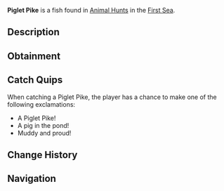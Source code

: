 {{FishInfobox
|image          = Piglet Pike.png
|rarity         = Limited
|event          = Animal Hunt
|sea            = First Sea
|location       = [[Animals]]
|sublocation    = 
|sources        = Fishing Rod
|radar_location = 
|prog_speed     = -4
|xp             = 880
|weather        = Rain
|time           = 
|season         = Autumn
|bait           = Shrimp
|base_weight    = 41
|base_value     = 280
|weight_range   = 29.5
|base_chance    = 80
|base_resil     = 70
}}
'''Piglet Pike''' is a {{Rarity|Limited}} fish found in [[Animal Hunt]]s in the [[First Sea]].

== Description ==
{{Description|A stout fish with a snout, wallowing in the muddy depths.|Bestiary Entry}}

== Obtainment ==
{{Description|It snorts and snuffles where cool rains turn the waters murky.|Bestiary Hint}}
{{Fish Availability|
Animal Hunt/First Sea
|top_rods      = 
Leviathan's Fang Rod\185514.5\133304.44;
Trident Rod\179729.64\102419.22;
Free Spirit Rod\176139.41\102196.14;
No-Life Rod\166646.38\169813.33;
Azure Of Lagoon\165856.29\172170.03;
Long Rod\133278.06\133675.97;
Brick Built Rod\131469.22\131861.73;
Resourceful Rod\138530.96\143467.99;
Egg Rod\148520.42\172128.35;
Great Dreamer Rod\148858.94\168054.29;
Verdant Shear Rod\146976.55\166101.42;
Seraphic Rod\154213.13\144441.11;
Challenger's Rod\150719.11\142866.36;
Ethereal Prism Rod\150563.48\75916.43;
Zeus Rod\149713.39\165551.18;
Rod Of The Forgotten Fang\148093.87\131859.25;
Blazebringer Rod\147212.47\158367.91;
Depthseeker Rod\145676.92\148912.06;
Rod Of The Depths\145337.38\119748.52;
Rod Of The Exalted One\144683.03\126104.63;
Avalanche Rod\143890.36\134804.27;
Volcanic Rod\142688.84\147769.23;
Steady Rod\76426.16\74902.04
|recommended   = Trident Rod
}}

== Catch Quips ==
When catching a Piglet Pike, the player has a chance to make one of the following exclamations:
* A Piglet Pike!
* A pig in the pond!
* Muddy and proud!

== Change History ==
{{Change History|{{subst:Current Version}}}}

== Navigation ==
{{Fish Navbox|Animals}}